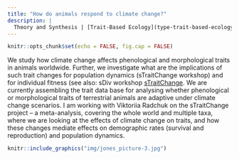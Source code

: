 ```yaml
---
title: "How do animals respond to climate change?"
description: |
  Theory and Synthesis | [Trait-Based Ecology](type-trait-based-ecology.html)
---
```


```r
knitr::opts_chunk$set(echo = FALSE, fig.cap = FALSE)
```

We study how climate change affects phenological and morphological traits in animals worldwide. Further, we investigate what are the implications of such trait changes for population dynamics (sTraitChange workshop) and for individual fitness (see also: sDiv workshop [sTraitChange](https://www.idiv.de/de/sdiv/arbeitsgruppen/pool-of-working-groups/straitchange.html). We are currently assembling the trait data base for analysing whether phenological or morphological traits of terrestrial animals are adaptive under climate change scenarios. I am working with Viktoriia Radchuk on the sTraitChange project – a meta-analysis, covering the whole world and multiple taxa, where we are looking at the effects of climate change on traits, and how these changes mediate effects on demographic rates (survival and reproduction) and population dynamics.


```r
knitr::include_graphics("img/jones_picture-3.jpg")
```
